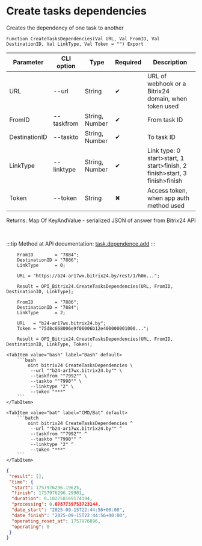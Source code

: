 ﻿---
sidebar_position: 23
description: Create tasks dependencies and other functions to work with Bitrix24 in the Open Integration Package, a free open-source integration library for 1C:Enterprise 8, OneScript and CLI
keywords: [1C, 1С, 1С:Enterprise, 1С:Enterprise 8.3, API, Integration, Services, Exchange, OneScript, CLI, Bitrix24]
---


# Create tasks dependencies
 Creates the dependency of one task to another



`Function CreateTasksDependencies(Val URL, Val FromID, Val DestinationID, Val LinkType, Val Token = "") Export`

  | Parameter | CLI option | Type | Required | Description |
  |-|-|-|-|-|
  | URL | --url | String | &#x2714; | URL of webhook or a Bitrix24 domain, when token used |
  | FromID | --taskfrom | String, Number | &#x2714; | From task ID |
  | DestinationID | --taskto | String, Number | &#x2714; | To task ID |
  | LinkType | --linktype | String, Number | &#x2714; | Link type: 0 start>start, 1 start>finish, 2 finish>start, 3 finish>finish |
  | Token | --token | String | &#x2716; | Access token, when app auth method used |

  
  Returns:  Map Of KeyAndValue - serialized JSON of answer from Bitrix24 API

<br/>

:::tip
Method at API documentation: [task.dependence.add](https://dev.1c-bitrix.ru/rest_help/tasks/task/dependence/task_dependence_add.php)
:::
<br/>


```bsl title="1C:Enterprise/OneScript code example"
    FromID        = "7884";
    DestinationID = "7886";
    LinkType      = 0;

    URL = "https://b24-ar17wx.bitrix24.by/rest/1/h0m...";

    Result = OPI_Bitrix24.CreateTasksDependencies(URL, FromID, DestinationID, LinkType);

    FromID        = "7886";
    DestinationID = "7884";
    LinkType      = 2;

    URL   = "b24-ar17wx.bitrix24.by";
    Token = "75d8c668006e9f06006b12e400000001000...";

    Result = OPI_Bitrix24.CreateTasksDependencies(URL, FromID, DestinationID, LinkType, Token);
```
 

 <Tabs>
  
    <TabItem value="bash" label="Bash" default>
        ```bash
            oint bitrix24 CreateTasksDependencies \
             --url ""b24-ar17wx.bitrix24.by"" \
             --taskfrom ""7992"" \
             --taskto ""7990"" \
             --linktype "2" \
             --token "***"
        ```
    </TabItem>
  
    <TabItem value="bat" label="CMD/Bat" default>
        ```batch
            oint bitrix24 CreateTasksDependencies ^
             --url ""b24-ar17wx.bitrix24.by"" ^
             --taskfrom ""7992"" ^
             --taskto ""7990"" ^
             --linktype "2" ^
             --token "***"
        ```
    </TabItem>
</Tabs>


```json title="Result"
{
 "result": [],
 "time": {
  "start": 1757976296.19625,
  "finish": 1757976296.29901,
  "duration": 0.102758169174194,
  "processing": 0.0787739753723144,
  "date_start": "2025-09-15T22:44:56+00:00",
  "date_finish": "2025-09-15T22:44:56+00:00",
  "operating_reset_at": 1757976896,
  "operating": 0
 }
}
```
